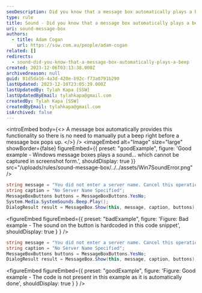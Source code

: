 ```yaml
---
seoDescription: Did you know that a message box automatically plays a beep?
type: rule
title: Sound - Did you know that a message box automatically plays a beep?
uri: sound-message-box
authors:
  - title: Adam Cogan
    url: https://ssw.com.au/people/adam-cogan
related: []
redirects:
  - sound-did-you-know-that-a-message-box-automatically-plays-a-beep
created: 2023-12-06T03:13:38.000Z
archivedreason: null
guid: 81d5da16-4a3d-420e-b92c-f73a0791b290
lastUpdated: 2023-12-10T23:05:39.000Z
lastUpdatedBy: Tylah Kapa [SSW]
lastUpdatedByEmail: tylahkapa@gmail.com
createdBy: Tylah Kapa [SSW]
createdByEmail: tylahkapa@gmail.com
isArchived: false
---
```


<introEmbed
  body={<>
A message box automatically provides this functionality so there is no need to manually put a beep right before a message box pops up.
  </>}
/>
<imageEmbed
  alt="Image"
  size="large"
  showBorder={false}
  figureEmbed={{
    preset: "goodExample",
    figure: 'Good example - Windows message boxes plays a sound... which cannot be captured in screenshot form.',
    shouldDisplay: true
  }}
  src="/uploads/rules/sound-message-box/../../assets/Win7SoundError.png"
/>

```csharp
string message = "You did not enter a server name. Cancel this operation?";
string caption = "No Server Name Specified";
MessageBoxButtons buttons = MessageBoxButtons.YesNo;
System.Media.SystemSounds.Beep.Play();
DialogResult result = MessageBox.Show(this, message, caption, buttons);
```

<figureEmbed figureEmbed={{
  preset: "badExample",
  figure: 'Figure: Bad example - The sound on the button is hardcoded in this code snippet',
  shouldDisplay: true
} } />


```csharp
string message = "You did not enter a server name. Cancel this operation?";
string caption = "No Server Name Specified";
MessageBoxButtons buttons = MessageBoxButtons.YesNo;
DialogResult result = MessageBox.Show(this, message, caption, buttons);
```

<figureEmbed figureEmbed={{
  preset: "goodExample",
  figure: 'Figure: Good example - The code is not present in this example as it is automatically done',
  shouldDisplay: true
} } />
